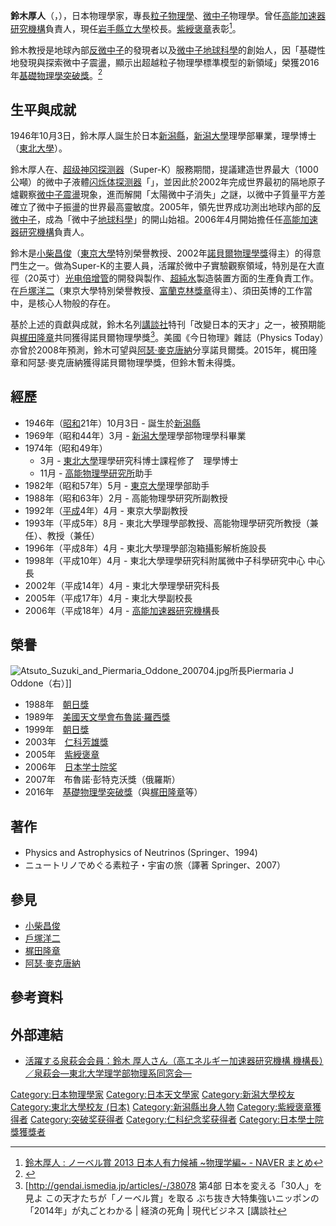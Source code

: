 {{noteTA|G1=物理學}}
{{Infobox scientist
| name              = 鈴木厚人<br><small>鈴木 厚人（すずき あつと）</small>
| image             = Atsuto Suzuki cropped 2 Atsuto Suzuki and Piermaria Oddone 201010.jpg
| image_size        = 
| alt               = 
| caption           = 
| birth_date        = {{Birth date and age|1946|10|3|mf=y}}
| birth_place       = [[日本|日本]][[新潟縣|新潟縣]][[新潟市|新潟市]]
| death_date        = <!-- {{Death date and age|YYYY|MM|DD|1933|11|14}} (death date then birth date) -->
| death_place       = 
| residence         = 
| citizenship       = 
| nationality       = {{JPN}}
| fields            = [[粒子物理学|粒子物理学]]、[[微中子|微中子]]
| workplaces        = [[高能加速器研究機構|高能加速器研究機構]]<br>[[岩手縣立大學|岩手縣立大學]]
| alma_mater        = [[新潟大學|新潟大學]]<br>[[東北大學_(日本)|東北大學 (日本)]]
| doctoral_advisor  = [[File:Nobel_prize_medal.svg|20px]][[小柴昌俊|小柴昌俊]]
| academic_advisors = 
| doctoral_students = 
| notable_students  = 
| known_for         = [[微中子震盪|微中子震盪]]研究
| author_abbrev_bot = 
| author_abbrev_zoo = 
| influences        = 
| influenced        = 
| awards            = 
| signature         = <!--(filename only)-->
| signature_alt     = 
| footnotes         = 
| prizes            = [[朝日獎|朝日獎]] (1988)<br>[[布魯諾·羅西獎|布魯諾·羅西獎]] (1989)<br>[[朝日獎|朝日獎]] (1999)<br>[[仁科芳雄獎|仁科芳雄獎]] (2003)<br>[[紫綬褒章|紫綬褒章]] (2005)<br>[[日本学士院奖|日本学士院奖]] (2006)<br>[[基礎物理學突破獎|基礎物理學突破獎]] (2015)
}}
{{Japanese|japanese=鈴木 厚人|kana=すずき あつと|romaji=Suzuki Atsuto}}

'''鈴木厚人'''（{{jpn|j=鈴木 厚人|hg=すずき あつと|rm=Suzuki Atsuto|f=h}}，{{bd|[[1946年|1946年]]|[[10月3日|10月3日]]}}），日本物理學家，專長[[粒子物理學|粒子物理學]]、[[微中子|微中子]]物理學。曾任[[高能加速器研究機構|高能加速器研究機構]]負責人，現任[[岩手縣立大學|岩手縣立大學]]校長。[[紫綬褒章|紫綬褒章]]表彰<ref>[http://matome.naver.jp/odai/2137705547796414201/2138111400231976903 鈴木厚人 : ノーベル賞 2013 日本人有力候補 ~物理学編~ - NAVER まとめ]</ref>。

鈴木教授是地球內部[[反微中子|反微中子]]的發現者以及[[微中子|微中子]][[地球科學|地球科學]]的創始人，因「基礎性地發現與探索微中子震盪，顯示出超越粒子物理學標準模型的新領域」榮獲2016年[[基礎物理學突破獎|基礎物理學突破獎]]。<ref name=Laureates>{{cite web | url =https://breakthroughprize.org/Prize/1 | title =Fundamental Physics Breakthrough Prize Laureates | website =Fundamental Physics Breakthrough Prize | publisher =Breakthrough Prize | accessdate =2015-11-18 | archive-date =2016-03-15 | archive-url =https://web.archive.org/web/20160315045423/https://breakthroughprize.org/Prize/1 | dead-url =no }}</ref>

== 生平與成就 ==
1946年10月3日，鈴木厚人誕生於日本[[新潟縣|新潟縣]]，[[新潟大學|新潟大學]]理學部畢業，理學博士（[[東北大學_(日本)|東北大學]]）。

鈴木厚人在{{link-ja|KAMIOKANDE|カミオカンデ}}、[[超级神冈探测器|超级神冈探测器]]（Super-K）服務期間，提議建造世界最大（1000公噸）的微中子液體[[闪烁体探测器|闪烁体探测器]]「{{link-ja|KamLAND|カムランド}}」，並因此於2002年完成世界最初的隔地原子爐觀察[[微中子震盪|微中子震盪]]現象，進而解開「太陽微中子消失」之謎，以微中子質量平方差確立了微中子振盪的世界最高靈敏度。2005年，領先世界成功測出地球內部的[[反微中子|反微中子]]，成為「微中子[[地球科學|地球科學]]」的開山始祖。2006年4月開始擔任任[[高能加速器研究機構|高能加速器研究機構]]負責人。

鈴木是[[小柴昌俊|小柴昌俊]]（[[東京大學|東京大學]]特別榮譽教授、2002年[[諾貝爾物理學獎|諾貝爾物理學獎]]得主）的得意門生之一。做為Super-K的主要人員，活躍於微中子實驗觀察領域，特別是在大直徑（20英寸）[[光电倍增管|光电倍增管]]的開發與製作、[[超純水|超純水]]製造裝置方面的生產負責工作。在[[戶塚洋二|戶塚洋二]]（東京大學特別榮譽教授、[[富蘭克林獎章|富蘭克林獎章]]得主）、須田英博的工作當中，是核心人物般的存在。

基於上述的貢獻與成就，鈴木名列[[講談社|講談社]]特刊「改變日本的天才」之一，被預期能與[[梶田隆章|梶田隆章]]共同獲得諾貝爾物理學獎<ref>[http://gendai.ismedia.jp/articles/-/38078 {{Wayback|url=http://gendai.ismedia.jp/articles/-/38078 |date=20160304191430 }} 第4部 日本を変える「30人」を見よ この天才たちが「ノーベル賞」を取る ぶち抜き大特集強いニッポンの「2014年」が丸ごとわかる | 経済の死角 | 現代ビジネス [講談社</ref>。美國《今日物理》雜誌（Physics Today）亦曾於2008年預測，鈴木可望與[[阿瑟·麥克唐納|阿瑟·麥克唐納]]分享諾貝爾獎。2015年，梶田隆章和阿瑟·麥克唐納獲得諾貝爾物理學獎，但鈴木暫未得獎。

== 經歷 ==
* 1946年（[[昭和|昭和]]21年）10月3日 - 誕生於[[新潟縣|新潟縣]]
* 1969年（昭和44年）3月 - [[新潟大學|新潟大學]]理學部物理學科畢業
* 1974年（昭和49年）
** 3月 - [[東北大學_(日本)|東北大學]]理學研究科博士課程修了　理學博士
** 11月 - [[高能加速器研究機構|高能物理學研究所]]助手
* 1982年（昭和57年）5月 - [[東京大學|東京大學]]理學部助手
* 1988年（昭和63年）2月 - 高能物理學研究所副教授
* 1992年（[[平成|平成]]4年）4月 - 東京大學副教授
* 1993年（平成5年）8月 - 東北大學理學部教授、高能物理學研究所教授（兼任）、{{link-ja|東京大學宇宙線研究所|東京大学宇宙線研究所}}教授（兼任）
* 1996年（平成8年）4月 - 東北大學理學部泡箱攝影解析施設長
* 1998年（平成10年）4月 - 東北大學理學研究科附属微中子科學研究中心 中心長
* 2002年（平成14年）4月 - 東北大學理學研究科長
* 2005年（平成17年）4月 - 東北大學副校長
* 2006年（平成18年）4月 - [[高能加速器研究機構|高能加速器研究機構]]長

== 榮譽 ==
[[File:Atsuto_Suzuki_and_Piermaria_Oddone_200704.jpg|thumb]]所長Piermaria J Oddone（右）]]
*1988年　[[朝日獎|朝日獎]]
*1989年　[[美國天文學會|美國天文學會]][[布魯諾·羅西獎|布魯諾·羅西獎]]
*1999年　[[朝日獎|朝日獎]]
*2003年　[[仁科芳雄獎|仁科芳雄獎]]
*2005年　[[紫綬褒章|紫綬褒章]]
*2006年　[[日本学士院奖|日本学士院奖]]
*2007年　布魯諾·彭特克沃獎（俄羅斯）
*2016年　[[基礎物理學突破獎|基礎物理學突破獎]]（與[[梶田隆章|梶田隆章]]等）

== 著作 ==
*Physics and Astrophysics of Neutrinos (Springer、1994)
*ニュートリノでめぐる素粒子・宇宙の旅（譯著 Springer、2007）

== 參見 ==
{{portal box|人物|物理學}}
*[[小柴昌俊|小柴昌俊]]
*[[戶塚洋二|戶塚洋二]]
*[[梶田隆章|梶田隆章]]
*[[阿瑟·麥克唐納|阿瑟·麥克唐納]]

== 參考資料 ==
<references/>

== 外部連結 ==
*[http://www.senshu.phys.tohoku.ac.jp/dousou/vol6.html 活躍する泉萩会会員：鈴木 厚人さん（高エネルギー加速器研究機構 機構長）／泉萩会―東北大学理学部物理系同窓会―]

{{突破奖获得者}}
{{仁科纪念奖获得者}}
{{DEFAULTSORT:Suzuki Atsuto}}
[[Category:日本物理學家|Category:日本物理學家]]
[[Category:日本天文學家|Category:日本天文學家]]
[[Category:新潟大學校友|Category:新潟大學校友]]
[[Category:東北大學校友_(日本)|Category:東北大學校友 (日本)]]
[[Category:新潟縣出身人物|Category:新潟縣出身人物]]
[[Category:紫綬褒章獲得者|Category:紫綬褒章獲得者]]
[[Category:突破奖获得者|Category:突破奖获得者]]
[[Category:仁科纪念奖获得者|Category:仁科纪念奖获得者]]
[[Category:日本學士院獎獲獎者|Category:日本學士院獎獲獎者]]